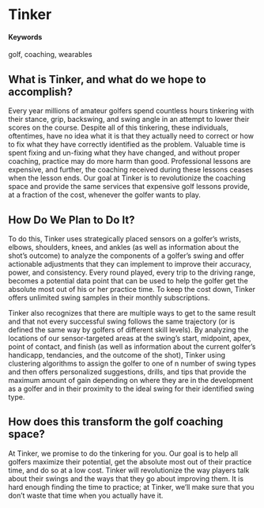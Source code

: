 # Tinker {#fours-not-fores}

#### Keywords

golf, coaching, wearables

## What is Tinker, and what do we hope to accomplish?

Every year millions of amateur golfers spend countless hours tinkering with their stance, grip, backswing, and swing angle in an attempt to lower their scores on the course. Despite all of this tinkering, these individuals, oftentimes, have no idea what it is that they actually need to correct or how to fix what they have correctly identified as the problem. Valuable time is spent fixing and un-fixing what they have changed, and without proper coaching, practice may do more harm than good. Professional lessons are expensive, and further, the coaching received during these lessons ceases when the lesson ends.  Our goal at Tinker is to revolutionize the coaching space and provide the same services that expensive golf lessons provide, at a fraction of the cost, whenever the golfer wants to play.

## How Do We Plan to Do It?

To do this, Tinker uses strategically placed sensors on a golfer's wrists, elbows, shoulders, knees, and ankles (as well as information about the shot's outcome) to analyze the components of a golfer's swing and offer actionable adjustments that they can implement to improve their accuracy, power, and consistency. Every round played, every trip to the driving range, becomes a potential data point that can be used to help the golfer get the absolute most out of his or her practice time. To keep the cost down, Tinker offers unlimited swing samples in their monthly subscriptions.

Tinker also recognizes that there are multiple ways to get to the same result and that not every successful swing follows the same trajectory (or is defined the same way by golfers of different skill levels). By analyzing the locations of our sensor-targeted areas at the swing's start, midpoint, apex, point of contact, and finish (as well as information about the current golfer's handicapp, tendancies, and the outcome of the shot), Tinker using clustering algorithms to assign the golfer to one of n number of swing types and then offers personalized suggestions, drills, and tips that provide the maximum amount of gain depending on where they are in the development as a golfer and in their proximity to the ideal swing for their identified swing type. 


## How does this transform the golf coaching space?

At Tinker, we promise to do the tinkering for you. Our goal is to help all golfers maximize their potential, get the absolute most out of their practice time, and do so at a low cost. Tinker will revolutionize the way players talk about their swings and the ways that they go about improving them. It is hard enough finding the time to practice; at Tinker, we'll make sure that you don’t waste that time when you actually have it. 
